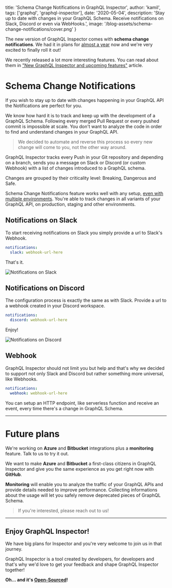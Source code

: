
  title: 'Schema Change Notifications in GraphQL Inspector',
  author: 'kamil',
  tags: ['graphql', 'graphql-inspector'],
  date: '2020-05-04',
  description:
    'Stay up to date with changes in your GraphQL Schema. Receive notifications on Slack, Discord or even via WebHooks.',
  image: '/blog-assets/schema-change-notifications/cover.png'
}


The new version of GraphQL Inspector comes with **schema change notifications**. We had it in plans for [almost a year](https://github.com/kamilkisiela/graphql-inspector/issues/214) now and we're very excited to finally roll it out!

We recently released a lot more interesting features. You can read about them in ["New GraphQL Inspector and upcoming features"](/blog/new-graphql-inspector) article.

# Schema Change Notifications

If you wish to stay up to date with changes happening in your GraphQL API the Notifications are perfect for you.

We know how hard it is to track and keep up with the development of a GraphQL Schema. Following every merged Pull Request or every pushed commit is impossible at scale. You don't want to analyze the code in order to find and understand changes in your GraphQL API.

> We decided to automate and reverse this process so every new change will come to you, not the other way around.

GraphQL Inspector tracks every Push in your Git repository and depending on a branch, sends you a message on Slack or Discord (or custom Webhook) with a list of changes introduced to a GraphQL schema.

Changes are grouped by their criticality level: Breaking, Dangerous and Safe.

Schema Change Notifications feature works well with any setup, [even with multiple environments](/blog/multiple-environments-endpoints-graphql-inspector). You're able to track changes in all variants of your GraphQL API, on production, staging and other environments.

## Notifications on Slack

To start receiving notifications on Slack you simply provide a url to Slack's Webhook.

```yaml
notifications:
  slack: webhook-url-here
```

That's it.

![Notifications on Slack](/blog-assets/schema-change-notifications/slack.png 'Notifications on Slack')

## Notifications on Discord

The configuration process is exactly the same as with Slack. Provide a url to a webhook created in your Discord workspace.

```yaml
notifications:
  discord: webhook-url-here
```

Enjoy!

![Notifications on Discord](/blog-assets/schema-change-notifications/discord.png 'Notifications on Discord')

## Webhook

GraphQL Inspector should not limit you but help and that's why we decided to support not only Slack and Discord but rather something more universal, like Webhooks.

```yaml
notifications:
  webhook: webhook-url-here
```

You can setup an HTTP endpoint, like serverless function and receive an event, every time there's a change in GraphQL Schema.

---

# Future plans

We're working on **Azure** and **Bitbucket** integrations plus a **monitoring** feature. Talk to us to try it out.

We want to make **Azure** and **Bitbucket** a first-class citizens in GraphQL Inspector and give you the same experience as you get right now with **GitHub**.

**Monitoring** will enable you to analyze the traffic of your GraphQL APIs and provide details needed to improve performance. Collecting informations about the usage will let you safely remove deprecated pieces of GraphQL Schema.

> If you're interested, please reach out to us!

---

## Enjoy GraphQL Inspector!

We have big plans for Inspector and you're very welcome to join us in that journey.

GraphQL Inspector is a tool created by developers, for developers and that's why we'd love to get your feedback and shape GraphQL Inspector together!

**Oh… and it's [Open-Sourced](https://github.com/kamilkisiela/graphql-inspector)!**
